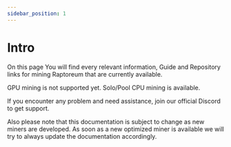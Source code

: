 ```yaml
---
sidebar_position: 1
---
```


# Intro

On this page You will find every relevant information, Guide and Repository links for mining Raptoreum that are currently available.

GPU mining is not supported yet. Solo/Pool CPU mining is available.

If you encounter any problem and need assistance, join our official Discord to get support.

Also please note that this documentation is subject to change as new miners are developed. As soon as a new optimized miner is available we will try to always update the documentation accordingly.
